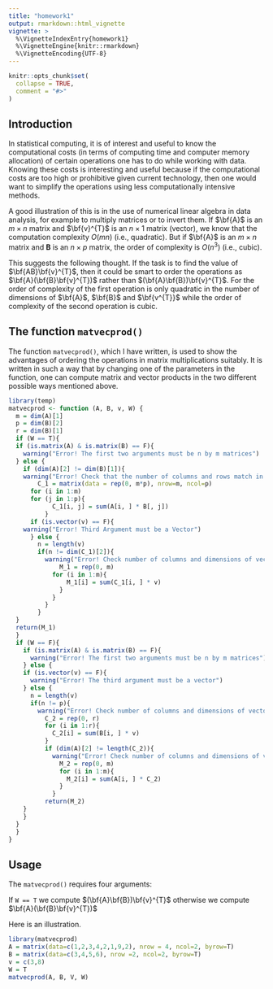 ```yaml
---
title: "homework1"
output: rmarkdown::html_vignette
vignette: >
  %\VignetteIndexEntry{homework1}
  %\VignetteEngine{knitr::rmarkdown}
  %\VignetteEncoding{UTF-8}
---
```


```r
knitr::opts_chunk$set(
  collapse = TRUE,
  comment = "#>"
)
```

## Introduction

In statistical computing, it is of interest and useful to know the computational costs (in terms of computing time and computer memory allocation) of certain operations one has to do while working with data. Knowing these costs is interesting and useful because if the computational costs are too high or prohibitive given current technology, then one would want to simplify the operations using less computationally intensive methods. 

A good illustration of this is in the use of numerical linear algebra in data analysis, for example to multiply matrices or to invert them. If $\bf{A}$ is an $m \times n$ matrix and $\bf{v}^{T}$ is an $n \times 1$ matrix (vector), we know that the computation complexity $O(mn)$ (i.e., quadratic). But if $\bf{A}$ is an $m \times n$ matrix and $\textbf{B}$ is an $n \times p$ matrix, the order of complexity is $O(n^{3})$ (i.e., cubic). 

This suggests the following thought. If the task is to find the value of $\bf{AB}\bf{v}^{T}$, then it could be smart to order the operations as $\bf{A}(\bf{B}\bf{v}^{T})$ rather than $(\bf{A}\bf{B})\bf{v}^{T}$. For the order of complexity of the first operation is only quadratic in the number of dimensions of $\bf{A}$, $\bf{B}$ and $\bf{v^{T}}$ while the order of complexity of the second operation is cubic.

## The function `matvecprod()`

The function `matvecprod()`, which I have written, is used to show the advantages of ordering the operations in matrix multiplications suitably. It is written in such a way that by changing one of the parameters in the function, one can compute matrix and vector products in the two different possible ways mentioned above.

```r
library(temp)
matvecprod <- function (A, B, v, W) {
  m = dim(A)[1]
  p = dim(B)[2]
  r = dim(B)[1]
  if (W == T){
  if (is.matrix(A) & is.matrix(B) == F){
    warning("Error! The first two arguments must be n by m matrices")
  } else {
    if (dim(A)[2] != dim(B)[1]){
    warning("Error! Check that the number of columns and rows match in your matrix")} else {
        C_1 = matrix(data = rep(0, m*p), nrow=m, ncol=p)
      for (i in 1:m)
      for (j in 1:p){
            C_1[i, j] = sum(A[i, ] * B[, j])
          }
      if (is.vector(v) == F){
    warning("Error! Third Argument must be a Vector")
      } else {
        n = length(v)
        if(n != dim(C_1)[2]){
          warning("Error! Check number of columns and dimensions of vector")} else {
              M_1 = rep(0, m)
            for (i in 1:m){
                M_1[i] = sum(C_1[i, ] * v)
              }
            }
          }
        }
  }
  return(M_1)
  }
  if (W == F){
    if (is.matrix(A) & is.matrix(B) == F){
      warning("Error! The first two arguments must be n by m matrices")
    } else {
    if (is.vector(v) == F){
      warning("Error! The third argument must be a vector")
    } else {
      n = length(v)
      if(n != p){
        warning("Error! Check number of columns and dimensions of vector")} else {
          C_2 = rep(0, r)
          for (i in 1:r){
            C_2[i] = sum(B[i, ] * v)
          }
          if (dim(A)[2] != length(C_2)){
            warning("Error! Check number of columns and dimensions of vector")} else {
              M_2 = rep(0, m)
              for (i in 1:m){
                M_2[i] = sum(A[i, ] * C_2)
              }
            }
          return(M_2)
    }
    }
  }
  }
}

```


## Usage

The `matvecprod()` requires four arguments:

\begin{itemize}
\item $\bf{A}$ an $m \times n$ matrix 
\item $\bf{B}$ an $n \times p$ matrix
\item $\bf{v}^{T}$ is an $p \times 1$ matrix
\item $W$ a Boolean or logical object
\end{itemize}

If `W == T` we compute $(\bf{A}\bf{B})\bf{v}^{T}$ otherwise we compute $\bf{A}(\bf{B}\bf{v}^{T})$

Here is an illustration.

```r
library(matvecprod)
A = matrix(data=c(1,2,3,4,2,1,9,2), nrow = 4, ncol=2, byrow=T)
B = matrix(data=c(3,4,5,6), nrow =2, ncol=2, byrow=T)
v = c(3,8)
W = T
matvecprod(A, B, V, W)
```




```r

```
